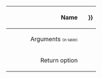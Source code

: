 {|
!width="200" align="right"|<font size="3">Name</font> &nbsp;&nbsp;
|<font size="3">{{{name|{{SUBPAGENAME}}}}}</font>
|-
!width="200" align="right"|<font size="3">Arguments <font size="1">(in table)</font></font> &nbsp;&nbsp;
|<font size="3">{{{arguments|None}}}</font>
|-
!width="200" align="right"|<font size="3">Return option</font> &nbsp;&nbsp;
|<font size="3">{{{return|None}}}</font>
|}
<br/>